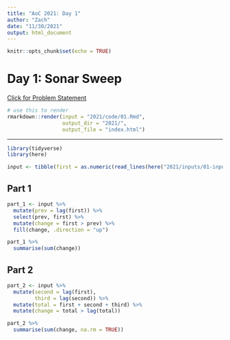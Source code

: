 ```yaml
---
title: "AoC 2021: Day 1"
author: "Zach"
date: "11/30/2021"
output: html_document
---
```


```r
knitr::opts_chunk$set(echo = TRUE)
```

# Day 1: Sonar Sweep

[Click for Problem Statement](https://adventofcode.com/2021/day/1)

```r
# use this to render
rmarkdown::render(input = "2021/code/01.Rmd", 
                  output_dir = "2021/",
                  output_file = "index.html")
```

---

```r
library(tidyverse)
library(here)
```

```r
input <- tibble(first = as.numeric(read_lines(here("2021/inputs/01-input.txt"))))
```

## Part 1

```r

part_1 <- input %>% 
  mutate(prev = lag(first)) %>% 
  select(prev, first) %>% 
  mutate(change = first > prev) %>% 
  fill(change, .direction = "up")

part_1 %>% 
  summarise(sum(change))

```

## Part 2

```r
part_2 <- input %>% 
  mutate(second = lag(first),
         third = lag(second)) %>% 
  mutate(total = first + second + third) %>% 
  mutate(change = total > lag(total))

part_2 %>% 
  summarise(sum(change, na.rm = TRUE))

```

